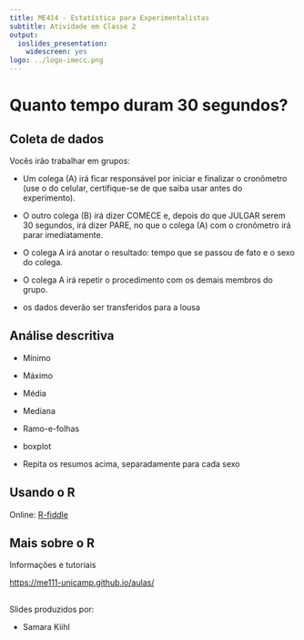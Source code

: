 ```yaml
---
title: ME414 - Estatística para Experimentalistas
subtitle: Atividade em Classe 2
output:
  ioslides_presentation:
    widescreen: yes
logo: ../logo-imecc.png
---
```


# Quanto tempo duram 30 segundos?

## Coleta de dados

Vocês irão trabalhar em grupos:

* Um colega (A) irá ficar responsável por iniciar e finalizar o cronômetro (use o do celular, certifique-se de que saiba usar antes do experimento).

* O outro colega (B) irá dizer COMECE e, depois do que JULGAR serem 30 segundos, irá dizer PARE, no que o colega (A) com o cronômetro irá parar imediatamente.

* O colega A irá anotar o resultado: tempo que se passou de fato e o sexo do colega.

* O colega A irá repetir o procedimento com os demais membros do grupo.

* os dados deverão ser transferidos para a lousa

## Análise descritiva

* Mínimo

* Máximo

* Média

* Mediana

* Ramo-e-folhas

* boxplot

* Repita os resumos acima, separadamente para cada sexo

## Usando o R


Online: [R-fiddle](http://www.r-fiddle.org/#/)


## Mais sobre o R

Informações e tutoriais

[https://me111-unicamp.github.io/aulas/](https://me111-unicamp.github.io/aulas/)

##

Slides produzidos por:

* Samara Kiihl
